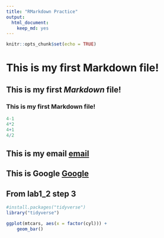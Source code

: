 ```yaml
---
title: "RMarkdown Practice"
output: 
  html_document: 
    keep_md: yes
---
```


```r
knitr::opts_chunk$set(echo = TRUE)
```


# This is my first **Markdown** file!

## This is my first _Markdown_ file!

### This is my first Markdown file!

```r
4-1
4*2
4+1
4/2

```
## This is my email [email](mailto:hlkempf@ucdavis.edu)

## This is Google [Google](http://www.google.com)

## From lab1_2 step 3 
```r
#install.packages("tidyverse")
library("tidyverse")
```

```r
ggplot(mtcars, aes(x = factor(cyl))) +
    geom_bar()
```


